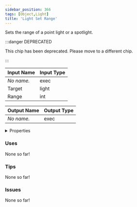 ```yaml
---
sidebar_position: 366
tags: [Object,Light]
title: 'Light Set Range'
---
```


Sets the range of a point light or a spotlight.

:::danger DEPRECATED

This chip has been deprecated. Please move to a different chip.

:::


<EsbSvg />

| Input Name | Input Type |
|-----------|-----------|
| *No name.* | exec |
| Target | light |
| Range | int |

| Output Name | Output Type |
|-----------|-----------|
| *No name.* | exec |


<details>
  <summary>Properties</summary>
  <div>
    <div>
    <table>
      <thead>
        <tr>
          <th>Is beta required?</th>
          <th>❌</th>
        </tr>
        <tr>
          <th>Is this chip a trolling risk?</th>
          <th>❌</th>
        </tr>
        <tr>
          <th>Is this chip a role assignment risk?</th>
          <th>❌</th>
        </tr>
        <tr>
          <th>Chip UUID</th>
          <th>c3d0ef1f-921c-4602-a6eb-b03ed46d556f</th>
        </tr>
      </thead>
    </table>
    </div>
  </div>
</details>

### Uses

None so far!

### Tips

None so far!

### Issues

None so far!
